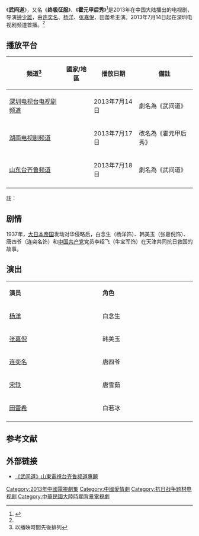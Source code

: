 {{电视节目信息框
| 名称     = 武间道
| 别名     = 霍元甲后秀<br>終極征服
| 英文名称 = <!-- ''{{lang|en| }}''  -->
| 图片     = 武间道.jpg
| 图说     = 海报
| 分类     = 爱情剧、抗日剧
| 原创者   = 
| 导演     = [[钟少雄|钟少雄]]
| 监制     = 杰夫
| 出品人   = 
| 编剧     = 杰夫、谭存灵
| 制作人   = 
| 摄影     = 张建辉、林永强
| 演出     = 杨洋<br>张嘉倪<br>连奕名<br>田蕾希
| 配音     =
| 旁白     = 
| 主题曲   = 
| 片尾曲   = 
| 插曲     = 
| 地区     = {{CHNML}}
| 语言     = 普通话
| 集数     = 30集
| 每集长   = 45分钟
| 制作公司 = 大悦瀚辰影业公司<br>中视嘉年华
| 首播地区 = 
| 电视网   = 
| 开始     = 
| 结束     = 
| 先于     = 
| 后于     = 
| 相关剧集 = 
| 官方网站 = 
}}
《'''武间道'''》，又名《'''终极征服'''》、《'''霍元甲后秀'''》<ref name="release">{{cite web |url=http://ent.sina.com.cn/v/m/2013-07-08/14273959135.shtml |title=《新洛神》热播 杨洋李依晓惺惺相惜 |work=新浪娱乐 |date=2013-07-08 |accessdate=2013-07-19 |archive-date=2019-09-04 |archive-url=https://web.archive.org/web/20190904230450/http://ent.sina.com.cn/v/m/2013-07-08/14273959135.shtml |dead-url=no }}</ref>是2013年在中国大陆播出的电视剧，导演[[钟少雄|钟少雄]]，由[[连奕名|连奕名]]、[[杨洋|杨洋]]、[[张嘉倪|张嘉倪]]、田蕾希主演。2013年7月14日起在深圳电视剧频道首播。<ref name="release" />

== 播放平台 ==

{| class="wikitable"
|-
! 頻道<ref group="註">以播映時間先後排列</ref> || 國家/地區 || 播放日期   || 備註
|- 
| [[深圳电视台电视剧频道|深圳电视台电视剧频道]] || {{CHNML}}|| 2013年7月14日 || 劇名為《武间道》
|- 
| [[湖南电视台|湖南电视剧频道]] || {{CHNML}} ||2013年7月17日 || 改名為《霍元甲后秀》
|-
| [[山东电视台|山东台齐鲁频道]] || {{CHNML}} ||2013年7月18日 || 劇名為《武间道》
|- 
|}
註：
{{reflist|group="註"}}

== 剧情 ==
1937年，[[大日本帝国|大日本帝国]]发动对华侵略后，白念生（杨洋饰）、韩美玉（张嘉倪饰）、唐四爷（连奕名饰）和[[中国共产党|中国共产党]]党员李绍飞（牛宝军饰）在天津共同抗日救国的故事。

== 演出 ==
{|class="wikitable " width="20%"
|- style="background:cornflowerblue; color:white" align=center
|style="width:10%"|'''演员'''||style="width:10%"|'''角色'''
|-
| [[杨洋|杨洋]] || 白念生      
|-
| [[张嘉倪|张嘉倪]] || 韩美玉  
|- 
| [[连奕名|连奕名]] ||唐四爷      
|-
| [[宋轶|宋轶]] ||唐雪茹       
|- 
| [[田蕾希|田蕾希]] || 白若冰     
|-
|}

==参考文献==
{{reflist}}

== 外部链接 ==
*[http://www.iqilu.com/html/play/qilu/2013/0716/1598550.shtml 《武间道》山東電視台齐鲁频道專題] {{Wayback|url=http://www.iqilu.com/html/play/qilu/2013/0716/1598550.shtml |date=20190729153132 }}

{{DEFAULTSORT:WU武}}
[[Category:2013年中國電視劇集|Category:2013年中國電視劇集]]
[[Category:中國愛情劇|Category:中國愛情劇]]
[[Category:抗日战争题材电视剧|Category:抗日战争题材电视剧]]
[[Category:中華民國大陸時期背景電視劇|Category:中華民國大陸時期背景電視劇]]